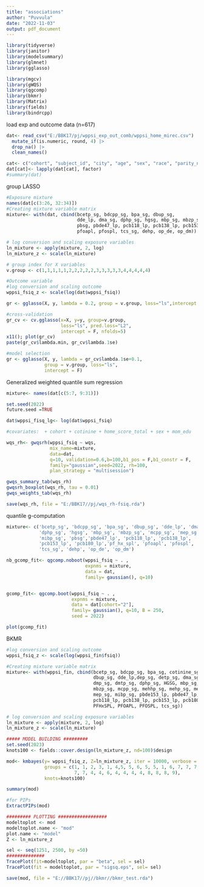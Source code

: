 ```yaml
---
title: "associations"
author: "Puvvula"
date: "2022-11-03"
output: pdf_document
---
```


```r
library(tidyverse)
library(janitor)
library(modelsummary)
library(glmnet)
library(gglasso)

library(mgcv)
library(gWQS)
library(qgcomp)
library(bkmr)
library(Matrix)
library(fields)
library(bindrcpp)
```

load exp and outcome data (n=617)
```r
dat<- read_csv("E:/BBK17/pj/wppsi_exp_out_comb/wppsi_home_mirec.csv") |>
  mutate_if(is.numeric, round, 4) |>
  drop_na() |>
  clean_names()

cat<- c("cohort", "subject_id", "city", "age", "sex", "race", "parity_n", "mom_edu")
dat[cat]<- lapply(dat[cat], factor)
#summary(dat)
```

group LASSO
```r
#Exposure mixture
names(dat[c(3:26, 32:34)])
#Creating mixture variable matrix
mixture<- with(dat, cbind(bcetp_sg, bdcpp_sg, bpa_sg, dbup_sg, 
                          dde_lp, dma_sg, dphp_sg, hgsg, mbp_sg, mbzp_sg, mcpp_sg, mep_sg, mibp_sg, 
                          pbsg, pbde47_lp, pcb118_lp, pcb138_lp, pcb153_lp, pcb180_lp, pf_hx_spl, 
                          pfoapl, pfospl, tcs_sg, dehp, op_de, op_dm))

# log conversion and scaling exposure variables
ln_mixture <- apply(mixture, 2, log) 
ln_mixture_z <- scale(ln_mixture) 

# group index for X variables
v.group <- c(1,1,1,1,1,2,2,2,2,2,3,3,3,3,3,4,4,4,4,4)

#Outcome variable
#log conversion and scaling outcome
wppsi_fsiq_z <- scale(log(dat$wppsi_fsiq))

gr <- gglasso(X, y, lambda = 0.2, group = v.group, loss="ls",intercept = F)

#cross-validation
gr_cv <- cv.gglasso(x=X, y=y, group=v.group, 
                    loss="ls", pred.loss="L2", 
                    intercept = F, nfolds=5)
x11(); plot(gr_cv)
paste(gr_cv$lambda.min, gr_cv$lambda.1se)

#model selection
gr <- gglasso(X, y, lambda = gr_cv$lambda.1se+0.1,
              group = v.group, loss="ls",
              intercept = F)
```


Generalized weighted quantile sum regression
```r
mixture<- names(dat[c(5:7, 9:31)])

set.seed(2022)
future.seed =TRUE

dat$wppsi_fisq_lg<- log(dat$wppsi_fsiq)

#covariates:  + cohort + cotinine + home_score_total + sex + mom_edu 

wqs_rh<- gwqsrh(wppsi_fsiq ~ wqs,
                mix_name=mixture,
                data=dat,
                q=10, validation=0.6,b=100,b1_pos = F,b1_constr = F,
                family="gaussian",seed=2022, rh=100,
                plan_strategy = "multisession")

gwqs_summary_tab(wqs_rh)
gwqsrh_boxplot(wqs_rh, tau = 0.01)
gwqs_weights_tab(wqs_rh)

save(wqs_rh, file = "E:/BBK17//pj/wqs_rh-fsiq.rda")
```

quantile g-computation
```r
mixture<- c('bcetp_sg', 'bdcpp_sg', 'bpa_sg', 'dbup_sg', 'dde_lp', 'dma_sg', 
            'dphp_sg', 'hgsg', 'mbp_sg', 'mbzp_sg', 'mcpp_sg', 'mep_sg',
            'mibp_sg', 'pbsg','pbde47_lp', 'pcb118_lp', 'pcb138_lp',
            'pcb153_lp', 'pcb180_lp','pf_hx_spl', 'pfoapl', 'pfospl',
            'tcs_sg', 'dehp', 'op_de', 'op_dm')

nb_gcomp_fit<- qgcomp.noboot(wppsi_fsiq ~ . ,
                             expnms = mixture,
                             data = dat,
                             family= gaussian(), q=10)


gcomp_fit<- qgcomp.boot(wppsi_fsiq ~ . ,
                        expnms = mixture,
                        data = dat[cohort="2"],
                        family= gaussian(), q=10, B = 250,
                        seed = 2022)

plot(gcomp_fit)
```

BKMR
```r
#log conversion and scaling outcome
wppsi_fsiq_z <- scale(log(wppsi_fin$fsiq))

#Creating mixture variable matrix
mixture<- with(wppsi_fin, cbind(bcetp_sg, bdcpp_sg, bpa_sg, cotinine_sg, 
                                dbup_sg, dde_lp,dep_sg, detp_sg, dma_sg, 
                                dmp_sg, dmtp_sg, dphp_sg, HGSG, mbp_sg, 
                                mbzp_sg, mcpp_sg, mehhp_sg, mehp_sg, meohp_sg, 
                                mep_sg, mibp_sg, pbde153_lp, pbde47_lp, PBSG, 
                                pcb118_lp, pcb138_lp, pcb153_lp, pcb180_lp, 
                                PFHxSPL, PFOAPL, PFOSPL, tcs_sg))

# log conversion and scaling exposure variables
ln_mixture <- apply(mixture, 2, log) 
ln_mixture_z <- scale(ln_mixture) 

##### MODEL BUILDING #########
set.seed(2023)
knots100 <- fields::cover.design(ln_mixture_z, nd=100)$design

mod<- kmbayes(y= wppsi_fsiq_z, Z=ln_mixture_z, iter = 10000, verbose = T,  varsel = T,
              groups = c(1, 1, 2, 3, 1, 4,5, 5, 6, 5, 5, 1, 6, 7, 7, 7, 7, 7, 7, 
                         7, 7, 4, 4, 6, 4, 4, 4, 4, 8, 8, 8, 9), 
              knots=knots100)

summary(mod)

#for PIPs
ExtractPIPs(mod)

######### PLOTTING ##################
modeltoplot <- mod
modeltoplot.name <- "mod"
plot.name <- "model"
Z <- ln_mixture_z

sel <- seq(1251, 2500, by =50)
##############
TracePlot(fit=modeltoplot, par = "beta", sel = sel)
TracePlot(fit = modeltoplot, par = "sigsq.eps", sel= sel)

save(mod, file = "E://BBK17//pj//bkmr//bkmr_test.rda")
```

